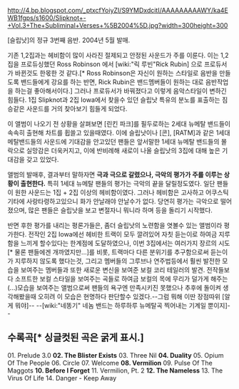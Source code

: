 http://4.bp.blogspot.com/_ptxcfYoiyZI/S9YMDxdcitI/AAAAAAAAAWY/ka4EWB1fgps/s1600/Slipknot+-+Vol.3+The+Subliminal+Verses+%5B2004%5D.jpg?width=300height=300

[슬립낫]의 정규 3번째 음반. 2004년 5월 발매.

기존 1,2집과는 헤비함이 많이 사라진 절제되고 안정된 사운드가 주를 이룬다. 이는 1,2집을 프로듀싱했던 Ross Robinson 에서  [wiki:"릭 루빈"Rick Rubin] 으로 프로듀서가 바뀐것도 한몫한 것 같다.[* Ross Robinson은 자신이 원하는 스타일로 음반을 만들도록 밴드들에게 강요를 하는 반면, Rick Rubin은 밴드멤버들이 원하는 대로 음반작업을 하는걸 좋아해서이다.] 그러나 프로듀서가 바꿔졌다고 이렇게 음악스타일이 변하긴 힘들다. 1집 Slipknot과 2집 Iowa에서 찾을수 있던 슬립낫 특유의 분노를 표출하는 짐승같은 사운드를 거의 찾아보기 힘들게 되었다.

이 앨범이 나오기 전 상황을 살펴보면 [린킨 파크]를 필두로하는 2세대 뉴메탈 밴드들이 속속히 출현해 차트를 휩쓸고 있을때였다. 이에 슬립낫이나 [콘], [RATM]과 같은 1세대 메탈밴드들의 사운드에 기대감을 안고있던 팬들은 앞서말한 1세대 뉴메탈 밴드들의 몰락으로 실망감은 더욱커지고, 이에 반비례해 새로이 나올 슬립낫의 3집에 대해 높은 기대감을 갖고 있었다.

앨범의 발매후, 결과부터 말하자면 '''극과 극으로 갈렸으나, 극악의 평가가 주를 이루는 상황이 출현한다.''' 특히 1세대 뉴메탈 팬들의 평가는 극악의 끝을 달릴정도였다. 일단 팬들이 원한 사운드는 1집 + 2집 이상의 헤비함이였다. 그러나 헤비함은 고사하고 어쿠스틱 기타에 사랑타령하고있으니 화가 안날래야 안날수가 없다. 당연히 평가는 극악으로 떨어졌으며, 많은 팬들은 슬립낫을 보고 변절자니 뭐니라 하며 등을 돌리기 시작했다.

반면 후한 평가를 내리는 평론가들은, 좀더 슬립낫의 노련함을 엿볼수 있는 앨범이라 평가한다. 전작인 2집 Iowa에선 헤비한 트랙이 모두 깔려있어 자칫 듣는이로 하여금 지루함을 느끼게 할수있다는 한계점에 도달하였으나, 이번 3집에서는 여러가지 장르의 시도[* 물론 팬들에겐 개까였지만...]를 비롯, 트랙마다 다른 분위기를 추구함으로써 듣는이가 지루하지 않도록 했다는것, 그리고 멤버들의 그루브나 연주법등에서 훨씬 발전한 모습을 보여주는 멤버들과 또한 새로운 변신을 보여준 보컬 코리 테일러의 발견. 전작들보다 소프트한 보컬 스타일을 보여주는 곡들로 하여금 보컬의 목에 무리가 덜가게 해주는(...)모습을 보여주는 앨범으로써 팬들의 욕구엔 만족시키진 못했으나 추후에 돌이켜 생각해봤을때 오히려 이 모습은 현명하다 판단할수 있겠다.--그럼 뭐해 이딴 장점따위 [알 게 뭐야]-- --[wiki:"네똥기" 네놈 밴드는 하루하루 뉴메탈곡 찍어내는 기계일 뿐이지]--

== 수록곡[* 싱글컷된 곡은 굵게 표시.] ==
01. Prelude 3.0 
'''02. The Blister Exists'''
03. Three Nil 
'''04. Duality'''
05. Opium Of The People
06. Circle 
07. Welcome 
'''08. Vermilion'''
09. Pulse Of The Maggots 
'''10. Before I Forget''' 
11. Vermilion, Pt. 2 
'''12. The Nameless '''
13. The Virus Of Life 
14. Danger - Keep Away 
